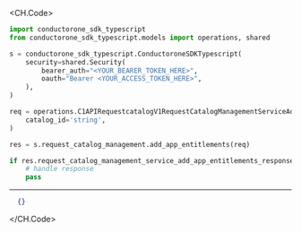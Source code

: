 
<CH.Code>
```python AddAppEntitlements.py
import conductorone_sdk_typescript
from conductorone_sdk_typescript.models import operations, shared

s = conductorone_sdk_typescript.ConductoroneSDKTypescript(
    security=shared.Security(
        bearer_auth="<YOUR_BEARER_TOKEN_HERE>",
        oauth="Bearer <YOUR_ACCESS_TOKEN_HERE>",
    ),
)

req = operations.C1APIRequestcatalogV1RequestCatalogManagementServiceAddAppEntitlementsRequest(
    catalog_id='string',
)

res = s.request_catalog_management.add_app_entitlements(req)

if res.request_catalog_management_service_add_app_entitlements_response is not None:
    # handle response
    pass
```
---

```json Example Response
  {}
```
</CH.Code>
